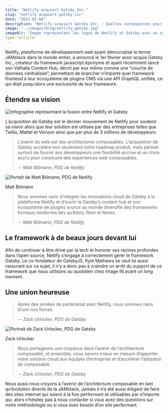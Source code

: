 ```yaml
---
title: "Netlify acquiert Gatsby Inc."
slug: "netlify-acquiert-gatsby-inc"
date: "2023-02-08"
description: "Netlify acquiert Gatsby Inc. : Quelles conséquences pour les développeurs ?"
image: "../images/blog/netlify-gatsby.jpg"
imageAlt: "Image représentant les logos de Netlify et Gatsby avec un symbole plus entre les deux"
type:"article"
---
```


Netlify, plateforme de développement web ayant démocratisé le terme JAMstack dans le monde entier, a annoncé le 1er février avoir acquis Gatsby Inc., créateur du framework javascript éponyme et ayant récemment lancé son Valhalla Content Hub, décrit par eux même comme une “couche de données centralisée”, permettant de brancher n’importe quel framework frontend à leur écosystème de plugins CMS via une API GraphQL unifiée, ce qui était jusqu’alors une exclusivité de leur framework.

## Étendre sa vision

![Infographie représentant la fusion entre Netlify et Gatsby](../images/blog/netlify-gatsby2.png)

L’acquisition de Gatsby est le dernier mouvement de Netlify pour soutenir sa vision alors que leur solution est utilisée par des entreprises telles que Twilio, Mattel et Verizon ainsi que par plus de 3 millions de développeurs:

> L’avenir du web est des architectures composables. L’acquisition de Gatsby accélère non seulement notre roadmap produit, mais permet surtout de fournir aux développeurs une flexibilité accrue et un choix accru pour construire des expériences web composables.
>
> -- <cite>Matt Biilmann, PDG de Netlify</cite>

![Portait de Matt Biilmann, PDG de Netlify](https://cdn.cloudinary.com/stichting-frontend-amsterdam/image/upload/v1620829164/toqvrfemkyg66hqjale2.jpg)

Matt Biilmann

> Nous sommes ravis d’intégrer les innovations cloud de Gatsby à la plateforme Netlify et d’ouvrir le Gatsby’s content hub et son écosystème de plugins source au monde diversifié des frameworks frontaux modernes tels qu’Astro, Next et Remix.
>
> -- <cite>Matt Biilmann, PDG de Netlify</cite>

## Le framework à de beaux jours devant lui

Afin de continuer à être drivé par la tech et honorer ses racines profondes dans l’open source, Netlify s’engage à correctement gérer le framework Gatsby. Le co-fondateur de GatsbyJS, Kyle Mathews se veut lui aussi rassurant sur ce sujet, il n’y a donc pas à craindre un arrêt du support de ce framework que nous utilisons au quotidien chez Image IN avant un long moment.

## Une union heureuse

> Après des années de partenariat avec Netlify, nous sommes ravis d’unir nos forces.
>
> -- <cite>Zack Urlocker, PDG de Gatsby</cite>

![Portrait de Zack Urlocker, PDG de Gatsby](https://techcrunch.com/wp-content/uploads/2013/05/zackurlocker2.jpg?w=457)

Zack Urlocker

> Nous partageons une croyance dans l’avenir de l’architecture composable, et ensemble, nous serons mieux en mesure d’apporter notre solution cloud aux équipes d’entreprise et d’accélérer l’adoption de composable.
>
> -- <cite>Zack Urlocker, PDG de Gatsby</cite>

Nous aussi nous croyons à l’avenir de l’architecture composable en tant qu’évolution directe de la JAMstack, Jamais il n’a été aussi élégant de faire des sites internet qui soient à la fois performant et utilisables par n’importe qui, alors n’hésitez pas à nous contacter si vous avez des questions sur notre méthodologie ou si vous avez besoin d’un site performant.
